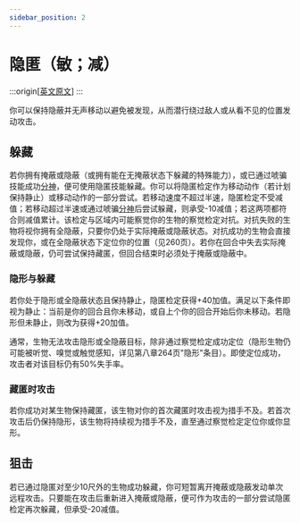 ```yaml
---
sidebar_position: 2
---
```


# 隐匿（敏；减）

:::origin[[英文原文](https://www.aonsrd.com/Skills.aspx?ItemName=Stealth)]
:::

你可以保持隐蔽并无声移动以避免被发现，从而潜行绕过敌人或从看不见的位置发动攻击。

## 躲藏

若你拥有掩蔽或隐蔽（或拥有能在无掩蔽状态下躲藏的特殊能力），或已通过唬骗技能成功[分神](/skills/bluff#分神)，便可使用隐匿技能躲藏。你可以将隐匿检定作为移动动作（若计划保持静止）或移动动作的一部分尝试。若移动速度不超过半速，隐匿检定不受减值；若移动超过半速或通过唬骗[分神](/skills/bluff#分神)后尝试躲藏，则承受-10减值；若这两项都符合则减值累计。该检定与区域内可能察觉你的生物的察觉检定对抗。对抗失败的生物将视你拥有全隐蔽，只要你仍处于实际掩蔽或隐蔽状态。对抗成功的生物会直接发现你，或在全隐蔽状态下定位你的位置（见260页）。若你在回合中失去实际掩蔽或隐蔽，仍可尝试保持藏匿，但回合结束时必须处于掩蔽或隐蔽中。

### 隐形与躲藏

若你处于隐形或全隐蔽状态且保持静止，隐匿检定获得+40加值。满足以下条件即视为静止：当前是你的回合且你未移动，或自上个你的回合开始后你未移动。若隐形但未静止，则改为获得+20加值。

通常，生物无法攻击隐形或全隐蔽目标，除非通过察觉检定成功定位（隐形生物仍可能被听觉、嗅觉或触觉感知，详见第八章264页"隐形"条目）。即使定位成功，攻击者对该目标仍有50%失手率。

### 藏匿时攻击

若你成功对某生物保持藏匿，该生物对你的首次藏匿时攻击视为措手不及。若首次攻击后仍保持隐形，该生物将持续视为措手不及，直至通过察觉检定定位你或你显形。

## 狙击

若已通过隐匿对至少10尺外的生物成功躲藏，你可短暂离开掩蔽或隐蔽发动单次远程攻击。只要能在攻击后重新进入掩蔽或隐蔽，便可作为攻击的一部分尝试隐匿检定再次躲藏，但承受-20减值。